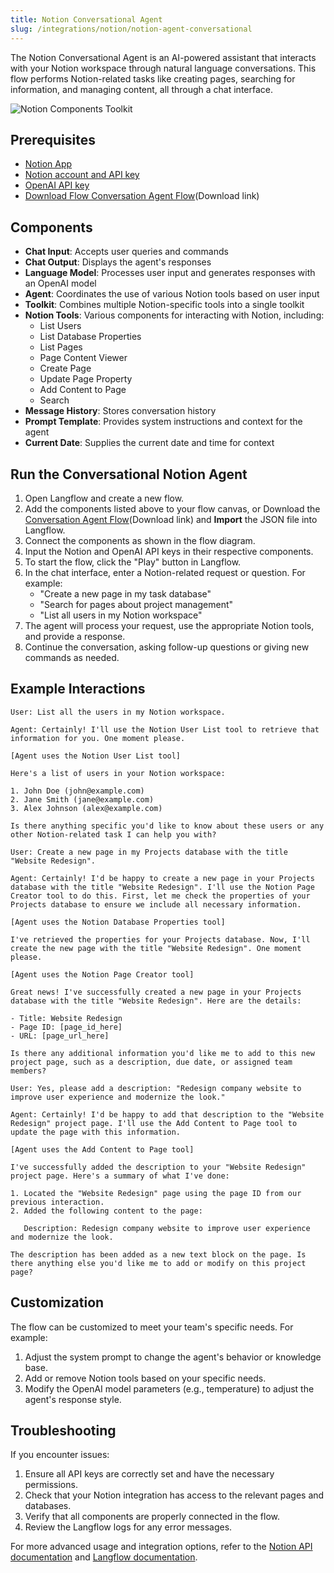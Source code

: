 ```yaml
---
title: Notion Conversational Agent
slug: /integrations/notion/notion-agent-conversational
---
```


The Notion Conversational Agent is an AI-powered assistant that interacts with your Notion workspace through natural language conversations. This flow performs Notion-related tasks like creating pages, searching for information, and managing content, all through a chat interface.

![Notion Components Toolkit](./notion_conversational_agent_tools.png)

## Prerequisites

- [Notion App](/integrations/notion/setup)
- [Notion account and API key](https://www.notion.so/my-integrations)
- [OpenAI API key](https://platform.openai.com/account/api-keys)
- [Download Flow Conversation Agent Flow](./Conversational_Notion_Agent.json)(Download link)

## Components

- **Chat Input**: Accepts user queries and commands
- **Chat Output**: Displays the agent's responses
- **Language Model**: Processes user input and generates responses with an OpenAI model
- **Agent**: Coordinates the use of various Notion tools based on user input
- **Toolkit**: Combines multiple Notion-specific tools into a single toolkit
- **Notion Tools**: Various components for interacting with Notion, including:
  - List Users
  - List Database Properties
  - List Pages
  - Page Content Viewer
  - Create Page
  - Update Page Property
  - Add Content to Page
  - Search
- **Message History**: Stores conversation history
- **Prompt Template**: Provides system instructions and context for the agent
- **Current Date**: Supplies the current date and time for context

## Run the Conversational Notion Agent

1. Open Langflow and create a new flow.
2. Add the components listed above to your flow canvas, or Download the [Conversation Agent Flow](./Conversational_Notion_Agent.json)(Download link) and **Import** the JSON file into Langflow.
3. Connect the components as shown in the flow diagram.
4. Input the Notion and OpenAI API keys in their respective components.
5. To start the flow, click the "Play" button in Langflow.
6. In the chat interface, enter a Notion-related request or question. For example:
   - "Create a new page in my task database"
   - "Search for pages about project management"
   - "List all users in my Notion workspace"
7. The agent will process your request, use the appropriate Notion tools, and provide a response.
8. Continue the conversation, asking follow-up questions or giving new commands as needed.

## Example Interactions

```
User: List all the users in my Notion workspace.

Agent: Certainly! I'll use the Notion User List tool to retrieve that information for you. One moment please.

[Agent uses the Notion User List tool]

Here's a list of users in your Notion workspace:

1. John Doe (john@example.com)
2. Jane Smith (jane@example.com)
3. Alex Johnson (alex@example.com)

Is there anything specific you'd like to know about these users or any other Notion-related task I can help you with?

User: Create a new page in my Projects database with the title "Website Redesign".

Agent: Certainly! I'd be happy to create a new page in your Projects database with the title "Website Redesign". I'll use the Notion Page Creator tool to do this. First, let me check the properties of your Projects database to ensure we include all necessary information.

[Agent uses the Notion Database Properties tool]

I've retrieved the properties for your Projects database. Now, I'll create the new page with the title "Website Redesign". One moment please.

[Agent uses the Notion Page Creator tool]

Great news! I've successfully created a new page in your Projects database with the title "Website Redesign". Here are the details:

- Title: Website Redesign
- Page ID: [page_id_here]
- URL: [page_url_here]

Is there any additional information you'd like me to add to this new project page, such as a description, due date, or assigned team members?

User: Yes, please add a description: "Redesign company website to improve user experience and modernize the look."

Agent: Certainly! I'd be happy to add that description to the "Website Redesign" project page. I'll use the Add Content to Page tool to update the page with this information.

[Agent uses the Add Content to Page tool]

I've successfully added the description to your "Website Redesign" project page. Here's a summary of what I've done:

1. Located the "Website Redesign" page using the page ID from our previous interaction.
2. Added the following content to the page:

   Description: Redesign company website to improve user experience and modernize the look.

The description has been added as a new text block on the page. Is there anything else you'd like me to add or modify on this project page?

```

## Customization

The flow can be customized to meet your team's specific needs.
For example:

1. Adjust the system prompt to change the agent's behavior or knowledge base.
2. Add or remove Notion tools based on your specific needs.
3. Modify the OpenAI model parameters (e.g., temperature) to adjust the agent's response style.

## Troubleshooting

If you encounter issues:

1. Ensure all API keys are correctly set and have the necessary permissions.
2. Check that your Notion integration has access to the relevant pages and databases.
3. Verify that all components are properly connected in the flow.
4. Review the Langflow logs for any error messages.

For more advanced usage and integration options, refer to the [Notion API documentation](https://developers.notion.com/) and [Langflow documentation](/).
